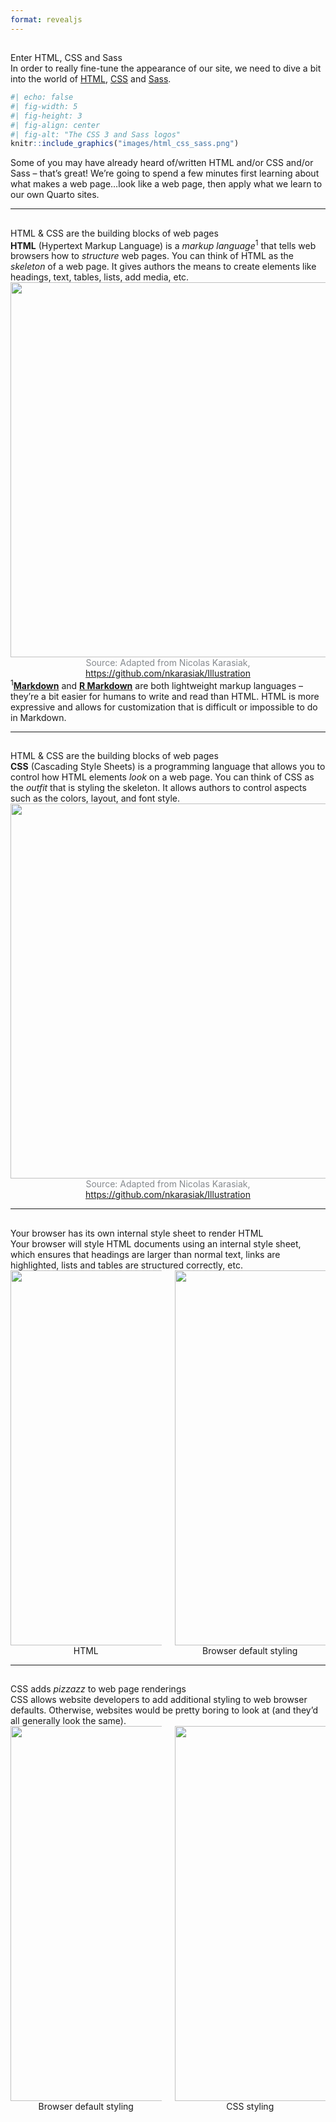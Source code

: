 ```yaml
---
format: revealjs
---
```


## {#enter-css-sass data-menu-title="Enter HTML, CSS & Sass"}

<div class="slide-title">Enter HTML, CSS and Sass</div>

<div class="body-text topbr">In order to really fine-tune the appearance of our site, we need to dive a bit into the world of [HTML](https://html.spec.whatwg.org/), [CSS](https://www.w3.org/Style/CSS/Overview.en.html) and [Sass](https://sass-lang.com/).</div>

```r
#| echo: false
#| fig-width: 5
#| fig-height: 3
#| fig-align: center
#| fig-alt: "The CSS 3 and Sass logos" 
knitr::include_graphics("images/html_css_sass.png")
```

<div class="body-text">Some of you may have already heard of/written HTML and/or CSS and/or Sass -- that's great! We're going to spend a few minutes first learning about what makes a web page...look like a web page, then apply what we learn to our own Quarto sites.</div>

---

##  {#building-blocks-html data-menu-title="HTML & CSS = building blocks (1/2)"}

<div class="slide-title">HTML & CSS are the building blocks of web pages</div>

<div class="body-text topbr">**HTML** (Hypertext Markup Language) is a *markup language*<sup>1</sup> that tells web browsers how to *structure* web pages. You can think of HTML as the *skeleton* of a web page. It gives authors the means to create elements like headings, text, tables, lists, add media, etc.</div>

<center><img src="images/html.png" width="600"/></center>

<center><div class="caption-text topbr"><span style="color: #868A8F">Source: Adapted from Nicolas Karasiak, <https://github.com/nkarasiak/Illustration></span></div></center>


<div class="caption-text"><sup>1</sup>[**Markdown**](https://www.markdownguide.org/) and [**R Markdown**](https://rmarkdown.rstudio.com/) are both lightweight markup languages -- they're a bit easier for humans to write and read than HTML. HTML is more expressive and allows for customization that is difficult or impossible to do in Markdown.</div>

---

##  {#building-blocks-css data-menu-title="HTML & CSS = building blocks (2/2)"}

<div class="slide-title">HTML & CSS are the building blocks of web pages</div>

<div class="body-text topbr">**CSS** (Cascading Style Sheets) is a programming language that allows you to control how HTML elements *look* on a web page. You can think of CSS as the *outfit* that is styling the skeleton. It allows authors to control aspects such as the colors, layout, and font style.</div>

<center><img src="images/css.png" width="600"/></center>

<center><div class="caption-text bottombr"><span style="color: #868A8F">Source: Adapted from Nicolas Karasiak, <https://github.com/nkarasiak/Illustration></span></div></center>

---

##  {#browser-styling data-menu-title="Browser styling"}

<div class="slide-title">Your browser has its own internal style sheet to render HTML</div>

<div class="body-text topbr">Your browser will style HTML documents using an internal style sheet, which ensures that headings are larger than normal text, links are highlighted, lists and tables are structured correctly, etc.</div>

:::: {.columns}
::: {.column width="50%"}
<center><img src="images/html_github.png" width="600"/></center>
<center><div class="caption-text">HTML</div></center>
:::
::: {.column width="50%"}
<center><img src="images/browser_styling_github.png" width="600"/></center>
<center><div class="caption-text">Browser default styling</div></center>
:::
::::

---

##  {#css-styling data-menu-title="CSS styling"}

<div class="slide-title">CSS adds *pizzazz* to web page renderings</div>

<div class="body-text topbr">CSS allows website developers to add additional styling to web browser defaults. Otherwise, websites would be pretty boring to look at (and they'd all generally look the same).</div>

:::: {.columns}
::: {.column width="50%"}
<center><img src="images/browser_styling_github.png" width="600"/></center>
<center><div class="caption-text">Browser default styling</div></center>
:::
::: {.column width="50%"}
<center><img src="images/css_styling_github.png" width="600"/></center>
<center><div class="caption-text">CSS styling</div></center>
:::
::::
